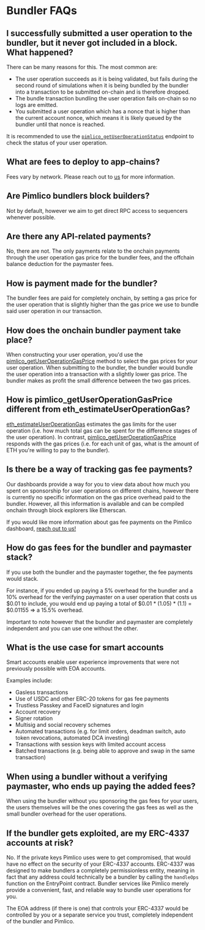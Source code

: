 # Bundler FAQs

## I successfully submitted a user operation to the bundler, but it never got included in a block. What happened?
There can be many reasons for this. The most common are:
- The user operation succeeds as it is being validated, but fails during the second round of simulations when it is being bundled by the bundler into a transaction to be submitted on-chain and is therefore dropped.
- The bundle transaction bundling the user operation fails on-chain so no logs are emitted.
- You submitted a user operation which has a nonce that is higher than the current account nonce, which means it is likely queued by the bundler until that nonce is reached.

It is recommended to use the [`pimlico_getUserOperationStatus`](/references/bundler/endpoints/pimlico_getUserOperationStatus) endpoint to check the status of your user operation.

## What are fees to deploy to app-chains?
Fees vary by network. Please reach out to [us](https://t.me/kristofgazso) for more information.

## Are Pimlico bundlers block builders?

Not by default, however we aim to get direct RPC access to sequencers whenever possible.

## Are there any API-related payments?

No, there are not. The only payments relate to the onchain payments through the user operation gas price for the bundler fees, and the offchain balance deduction for the paymaster fees.

## How is payment made for the bundler?

The bundler fees are paid for completely onchain, by setting a gas price for the user operation that is slightly higher than the gas price we use to bundle said user operation in our transaction.

## How does the onchain bundler payment take place?

When constructing your user operation, you'd use the [pimlico_getUserOperationGasPrice](/references/bundler/endpoints/pimlico_getUserOperationGasPrice) method to select the gas prices for your user operation. When submitting to the bundler, the bundler would bundle the user operation into a transaction with a slightly lower gas price. The bundler makes as profit the small difference between the two gas prices.

## How is pimlico_getUserOperationGasPrice different from eth_estimateUserOperationGas?

[eth_estimateUserOperationGas](/references/bundler/endpoints/eth_estimateUserOperationGas) estimates the gas limits for the user operation (i.e. how much total gas can be spent for the difference stages of the user operation). In contrast, [pimlico_getUserOperationGasPrice](/references/bundler/endpoints/pimlico_getUserOperationGasPrice) responds with the gas prices (i.e. for each unit of gas, what is the amount of ETH you're willing to pay to the bundler).

## Is there be a way of tracking gas fee payments?

Our dashboards provide a way for you to view data about how much you spent on sponsorship for user operations on different chains, however there is currently no specific information on the gas price overhead paid to the bundler. However, all this information is available and can be compiled onchain through block explorers like Etherscan.

If you would like more information about gas fee payments on the Pimlico dashboard, [reach out to us!](https://t.me/pimlicoHQ)

## How do gas fees for the bundler and paymaster stack?

If you use both the bundler and the paymaster together, the fee payments would stack.

For instance, if you ended up paying a 5% overhead for the bundler and a 10% overhead for the verifying paymaster on a user operation that costs us $0.01 to include, you would end up paying a total of $0.01 * (1.05) * (1.1) = $0.01155 => a 15.5% overhead. 

Important to note however that the bundler and paymaster are completely independent and you can use one without the other.

## What is the use case for smart accounts

Smart accounts enable user experience improvements that were not previously possible with EOA accounts.

Examples include:
- Gasless transactions
- Use of USDC and other ERC-20 tokens for gas fee payments
- Trustless Passkey and FaceID signatures and login
- Account recovery
- Signer rotation
- Multisig and social recovery schemes
- Automated transactions (e.g. for limit orders, deadman switch, auto token revocations, automated DCA investing)
- Transactions with session keys with limited account access
- Batched transactions (e.g. being able to approve and swap in the same transaction)

## When using a bundler without a verifying paymaster, who ends up paying the added fees?

When using the bundler without you sponsoring the gas fees for your users, the users themselves will be the ones covering the gas fees as well as the small bundler overhead for the user operations.

## If the bundler gets exploited, are my ERC-4337 accounts at risk?

No. If the private keys Pimlico uses were to get compromised, that would have no effect on the security of your ERC-4337 accounts. ERC-4337 was designed to make bundlers a completely permissionless entity, meaning in fact that any address could technically be a bundler by calling the `handleOps` function on the EntryPoint contract. Bundler services like Pimlico merely provide a convenient, fast, and reliable way to bundle user operations for you.

The EOA address (if there is one) that controls your ERC-4337 would be controlled by you or a separate service you trust, completely independent of the bundler and Pimlico. 